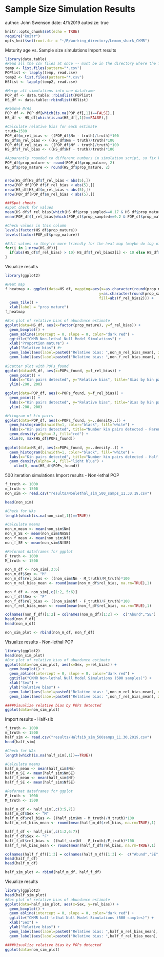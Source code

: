 Sample Size Simulation Results
========================================================

author: John Swenson
date: 4/1/2019
autosize: true

```r
knitr::opts_chunk$set(echo = TRUE)
require("knitr")
opts_knit$set(root.dir = "~/R/working_directory/Lemon_shark_CKMR")
```

Maturity age vs. Sample size simulations
Import results
```r
library(data.table)
#Read all the csv files at once -- must be in the directory where the files are stored
temp <- list.files(pattern="*.csv")
POPlist <- lapply(temp, read.csv)
temp2 <- list.files(pattern="*.csv")
HSlist <- lapply(temp2, read.csv)

#Merge all simulations into one dataframe
POP_df <- data.table::rbindlist(POPlist)
HS_df <- data.table::rbindlist(HSlist)

#Remove N/As
POP_df <- POP_df[which(is.na(POP_df[,1])==FALSE),]
HS_df <- HS_df[which(is.na(HS_df[,1])==FALSE),]

#Calculate relative bias for each estimate
truth=1500
POP_df$m_rel_bias <- ((POP_df$Nm - truth)/truth)*100
HS_df$m_rel_bias <- ((HS_df$Nm - truth)/truth)*100
POP_df$f_rel_bias <- ((POP_df$Nf - truth)/truth)*100
HS_df$f_rel_bias <- ((HS_df$Nf - truth)/truth)*100

#Apparently rounded to different numbers in simulation script, so fix here ...
POP_df$prop_mature <- round(POP_df$prop_mature, 2)
HS_df$prop_mature <- round(HS_df$prop_mature, 2)


nrow(HS_df[HS_df$f_rel_bias < abs(5),])
nrow(POP_df[POP_df$f_rel_bias < abs(5),])
nrow(HS_df[HS_df$m_rel_bias < abs(5),])
nrow(POP_df[POP_df$m_rel_bias < abs(5),])

###Spot checks
#Spot check for values
mean(HS_df$f_rel_bias[which(HS_df$prop_sampled==0.17 & HS_df$prop_mature==.08)])
mean(POP_df$f_rel_bias[which(POP_df$prop_sampled==0.2 & POP_df$prop_mature==.56)])

#Check values in this column
levels(factor(HS_df$prop_mature))
levels(factor(POP_df$prop_mature))

#Edit values so they're more friendly for the heat map (maybe do log of values?)
for(i in 1:nrow(HS_df)){
  if(abs(HS_df$f_rel_bias) > 10) HS_df$f_rel_bias2[i] <- 10 else HS_df$f_rel_bias2[i] <- HS_df$f_rel_bias[i]
}
```

Visualize results
```r
library(ggplot2)

#Heat map
f_heatmap <- ggplot(data=HS_df, mapping=aes(x=as.character(round(prop_mature,2)),
                                           y=as.character(round(prop_sampled,2)),
                                           fill=abs(f_rel_bias2))) +
  geom_tile() +
  xlab(label = "prop_mature")
f_heatmap

#Box plot of relative bias of abundance estimate
ggplot(data=HS_df, aes(x=factor(prop_mature), y=f_rel_bias)) +
  geom_boxplot() +
  geom_abline(intercept = 0, slope = 0, color="dark red") +
  ggtitle("CKMR Non-lethal Null Model Simulations") +
  xlab("Proportion mature") +
  ylab("Relative bias") #+
  geom_label(aes(label=paste0("Relative bias: ",non_m_rel_bias_mean), x=2, y=50), fill="lightskyblue1", colour="darkslategray", fontface="bold", show.legend=NA) +
  geom_label(aes(label=paste0("Relative bias: ",non_f_rel_bias_mean), x=1, y=50), fill="indianred1", colour="darkred", fontface="bold", show.legend=NA)
  
#Scatter plot with POPs_found
ggplot(data=HS_df, aes(x=POPs_found, y=f_rel_bias)) +
  geom_point() +
  labs(x="Kin pairs detected", y="Relative bias", title="Bias by kin pairs Half-Sib") +
  ylim(-200, 200)

ggplot(data=POP_df, aes(x=POPs_found, y=f_rel_bias)) +
  geom_point() + 
  labs(x="Kin pairs detected", y="Relative bias", title="Bias by kin pairs Parent-offspring") +
  ylim(-200, 200)

#Hitogram of kin pairs
ggplot(data=POP_df, aes(x=POPs_found, y=..density..)) + 
  geom_histogram(binwidth=1, color="black", fill="white") +
  labs(x="Kin pairs detected", title="Number kin pairs detected - Parent-offspring") +
  geom_density(alpha=.3, fill="red") +
  xlim(0, max(HS_df$POPs_found))
  
ggplot(data=HS_df, aes(x=POPs_found, y=..density..)) + 
  geom_histogram(binwidth=1, color="black", fill="white") +
  labs(x="Kin pairs detected", title="Number kin pairs detected - Half-sib") +
  geom_density(alpha=.4, fill="light blue") +
    xlim(0, max(HS_df$POPs_found))
```






500 iteration simulations
Import results - Non-lethal POP
```r
f_truth <- 1000
m_truth <- 1500
non_sim <- read.csv("results/Nonlethal_sim_500_samps_11.30.19.csv")

head(non_sim)

#Check for NAs
length(which(is.na(non_sim[,1])==TRUE))

#Calculate means
non_m_mean <- mean(non_sim$Nm)
non_m_SE <- mean(non_sim$NmSE)
non_f_mean <- mean(non_sim$Nf)
non_f_SE <- mean(non_sim$NfSE)

#Reformat dataframes for ggplot
F_truth <- 1000
M_truth <- 1500

non_m_df <- non_sim[,3:6]
non_m_df$Sex <- "M"
non_m_df$rel_bias <- ((non_sim$Nm - M_truth)/M_truth)*100
non_m_rel_bias_mean <- round(mean(non_m_df$rel_bias, na.rm=TRUE),1)

non_f_df <- non_sim[,c(1:2, 5:6)]
non_f_df$Sex <- "F"
non_f_df$rel_bias <- ((non_sim$Nf - F_truth)/F_truth)*100
non_f_rel_bias_mean <- round(mean(non_f_df$rel_bias, na.rm=TRUE),1)

colnames(non_f_df)[1:2] = colnames(non_m_df)[1:2] <-  c("Abund","SE")
head(non_f_df)
head(non_m_df)

non_sim_plot <- rbind(non_m_df, non_f_df)
```

Visualize results - Non-lethal POP
```r
library(ggplot2)
head(non_sim_plot)
#Box plot of relative bias of abundance estimate
ggplot(data=non_sim_plot, aes(x=Sex, y=rel_bias)) +
  geom_boxplot() +
  geom_abline(intercept = 0, slope = 0, color="dark red") +
  ggtitle("CKMR Non-lethal Null Model Simulations (500 samples)") +
  xlab("Sex") +
  ylab("Relative bias") +
  geom_label(aes(label=paste0("Relative bias: ",non_m_rel_bias_mean), x=2, y=50), fill="lightskyblue1", colour="darkslategray", fontface="bold", show.legend=NA) +
  geom_label(aes(label=paste0("Relative bias: ",non_f_rel_bias_mean), x=1, y=50), fill="indianred1", colour="darkred", fontface="bold", show.legend=NA)  

####Visualize relative bias by POPs detected
ggplot(data=non_sim_plot)
```

Import results - Half-sib
```r
f_truth <- 1000
m_truth <- 1500
half_sim <- read.csv("results/Halfsib_sim_500samps_11.30.2019.csv")
head(half_sim)

#Check for NAs
length(which(is.na(half_sim[,1])==TRUE))

#Calculate means
half_m_mean <- mean(half_sim$Nm)
half_m_SE <- mean(half_sim$NmSE)
half_f_mean <- mean(half_sim$Nf)
half_f_SE <- mean(half_sim$NfSE)

#Reformat dataframes for ggplot
F_truth <- 1000
M_truth <- 1500

half_m_df <- half_sim[,c(3:5,7)]
half_m_df$Sex <- "M"
half_m_df$rel_bias <- ((half_sim$Nm - M_truth)/M_truth)*100
half_m_rel_bias_mean <- round(mean(half_m_df$rel_bias, na.rm=TRUE),1)

half_f_df <- half_sim[,c(1:2,6:7)]
half_f_df$Sex <- "F"
half_f_df$rel_bias <- ((half_sim$Nf - F_truth)/F_truth)*100
half_f_rel_bias_mean <- round(mean(half_f_df$rel_bias, na.rm=TRUE),1)

colnames(half_f_df)[1:3] = colnames(half_m_df)[1:3] <-  c("Abund","SE", "Parent_detected") #For rows where the sex of the parent is female, "Parent detected" will refer to the mothers detected only, and same with males and fathers
head(half_f_df)
head(half_m_df)

half_sim_plot <- rbind(half_m_df, half_f_df)
```

Visualize results
```r
library(ggplot2)
head(half_sim_plot)
#Box plot of relative bias of abundance estimate
ggplot(data=half_sim_plot, aes(x=Sex, y=rel_bias)) +
  geom_boxplot() +
  geom_abline(intercept = 0, slope = 0, color="dark red") +
  ggtitle("CKMR half-lethal Null Model Simulations (500 samples)") +
  xlab("Sex") +
  ylab("Relative bias") +
  geom_label(aes(label=paste0("Relative bias: ",half_m_rel_bias_mean), x=2, y=50), fill="lightskyblue1", colour="darkslategray", fontface="bold", show.legend=NA) +
  geom_label(aes(label=paste0("Relative bias: ",half_f_rel_bias_mean), x=1, y=50), fill="indianred1", colour="darkred", fontface="bold", show.legend=NA)  

####Visualize relative bias by POPs detected
ggplot(data=non_sim_plot)
```